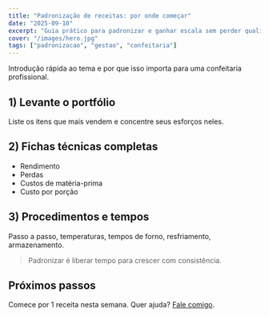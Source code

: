 ```yaml
---
title: "Padronização de receitas: por onde começar"
date: "2025-09-10"
excerpt: "Guia prático para padronizar e ganhar escala sem perder qualidade."
cover: "/images/hero.jpg"
tags: ["padronizacao", "gestao", "confeitaria"]
---
```


Introdução rápida ao tema e por que isso importa para uma confeitaria profissional.

## 1) Levante o portfólio

Liste os itens que mais vendem e concentre seus esforços neles.

## 2) Fichas técnicas completas

- Rendimento
- Perdas
- Custos de matéria-prima
- Custo por porção

## 3) Procedimentos e tempos

Passo a passo, temperaturas, tempos de forno, resfriamento, armazenamento.

> Padronizar é liberar tempo para crescer com consistência.

## Próximos passos

Comece por 1 receita nesta semana. Quer ajuda? [Fale comigo](/contato).
